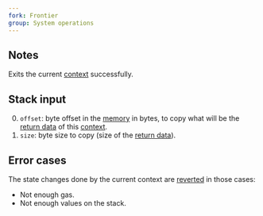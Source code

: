 ```yaml
---
fork: Frontier
group: System operations
---
```


## Notes

Exits the current [context](/about) successfully.

## Stack input

0. `offset`: byte offset in the [memory](/about) in bytes, to copy what will be the [return data](/about) of this [context](/about).
1. `size`: byte size to copy (size of the [return data](/about)).

## Error cases

The state changes done by the current context are [reverted](#FD) in those cases:
- Not enough gas.
- Not enough values on the stack.
